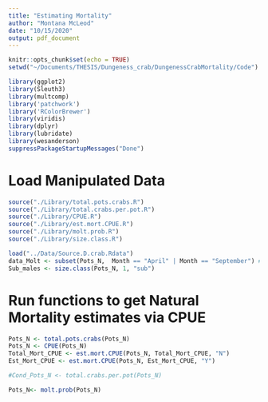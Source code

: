 ```yaml
---
title: "Estimating Mortality"
author: "Montana McLeod"
date: "10/15/2020"
output: pdf_document
---
```


```r
knitr::opts_chunk$set(echo = TRUE)
setwd("~/Documents/THESIS/Dungeness_crab/DungenessCrabMortality/Code")
```


```r
library(ggplot2)
library(Sleuth3)
library(multcomp)
library('patchwork')
library('RColorBrewer')
library(viridis)
library(dplyr)
library(lubridate)
library(wesanderson)
suppressPackageStartupMessages("Done")
```


# Load Manipulated Data
```r
source("./Library/total.pots.crabs.R")
source("./Library/total.crabs.per.pot.R")
source("./Library/CPUE.R")
source("./Library/est.mort.CPUE.R")
source("./Library/molt.prob.R")
source("./Library/size.class.R")

load("../Data/Source.D.crab.Rdata")
data_Molt <- subset(Pots_N,  Month == "April" | Month == "September") #Pre-molt and post-molt
Sub_males <- size.class(Pots_N, 1, "sub")
```


# Run functions to get Natural Mortality estimates via CPUE
```r
Pots_N <- total.pots.crabs(Pots_N)
Pots_N <- CPUE(Pots_N)
Total_Mort_CPUE <- est.mort.CPUE(Pots_N, Total_Mort_CPUE, "N")
Est_Mort_CPUE <- est.mort.CPUE(Pots_N, Est_Mort_CPUE, "Y")

#Cond_Pots_N <- total.crabs.per.pot(Pots_N)
```


```r
Pots_N<- molt.prob(Pots_N)

```





